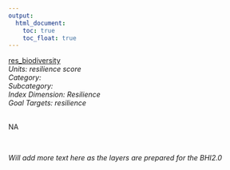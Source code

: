 ```yaml
---
output:
  html_document:
    toc: true
    toc_float: true
---
```


[res_biodiversity](https://github.com/OHI-Science/bhi/blob/master/baltic/layers/res_biodiversity_bhi2015.csv)\
*Units: resilience score*\
*Category:*\
*Subcategory:*\
*Index Dimension: Resilience*\
*Goal Targets: resilience*\
<br>

NA

<br>

*Will add more text here as the layers are prepared for the BHI2.0*

<br>



<br>

